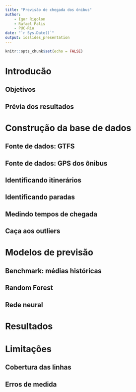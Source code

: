 ```yaml
---
title: "Previsão de chegada dos ônibus"
author:
    - Igor Rigolon
    - Rafael Palis
    - PUC-Rio
date: "`r Sys.Date()`"
output: ioslides_presentation
---
```


```r
knitr::opts_chunk$set(echo = FALSE)
```

# Introducão

## Objetivos

## Prévia dos resultados

# Construção da base de dados

## Fonte de dados: GTFS

## Fonte de dados: GPS dos ônibus

## Identificando itinerários

## Identificando paradas

## Medindo tempos de chegada

## Caça aos outliers

# Modelos de previsão

## Benchmark: médias históricas

## Random Forest

## Rede neural

# Resultados

# Limitações

## Cobertura das linhas

## Erros de medida